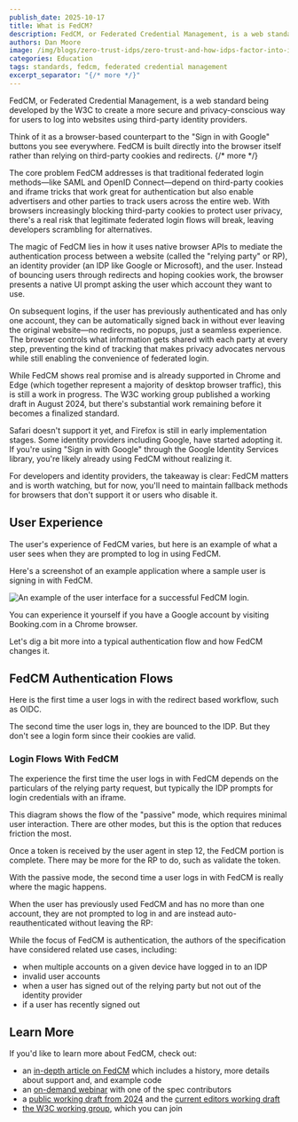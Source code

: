 ```yaml
---
publish_date: 2025-10-17
title: What is FedCM?
description: FedCM, or Federated Credential Management, is a web standard being developed by the W3C to create a more secure and privacy-conscious way for users to log into websites using third-party identity providers.
authors: Dan Moore
image: /img/blogs/zero-trust-idps/zero-trust-and-how-idps-factor-into-it-header-image.png
categories: Education
tags: standards, fedcm, federated credential management
excerpt_separator: "{/* more */}"
---
```


FedCM, or Federated Credential Management, is a web standard being developed by the W3C to create a more secure and privacy-conscious way for users to log into websites using third-party identity providers.

Think of it as a browser-based counterpart to the "Sign in with Google" buttons you see everywhere. FedCM is built directly into the browser itself rather than relying on third-party cookies and redirects. 
{/* more */}

The core problem FedCM addresses is that traditional federated login methods—like SAML and OpenID Connect—depend on third-party cookies and iframe tricks that work great for authentication but also enable advertisers and other parties to track users across the entire web. With browsers increasingly blocking third-party cookies to protect user privacy, there's a real risk that legitimate federated login flows will break, leaving developers scrambling for alternatives.

The magic of FedCM lies in how it uses native browser APIs to mediate the authentication process between a website (called the "relying party" or RP), an identity provider (an IDP like Google or Microsoft), and the user. Instead of bouncing users through redirects and hoping cookies work, the browser presents a native UI prompt asking the user which account they want to use.

On subsequent logins, if the user has previously authenticated and has only one account, they can be automatically signed back in without ever leaving the original website—no redirects, no popups, just a seamless experience. The browser controls what information gets shared with each party at every step, preventing the kind of tracking that makes privacy advocates nervous while still enabling the convenience of federated login.

While FedCM shows real promise and is already supported in Chrome and Edge (which together represent a majority of desktop browser traffic), this is still a work in progress. The W3C working group published a working draft in August 2024, but there's substantial work remaining before it becomes a finalized standard.

 Safari doesn't support it yet, and Firefox is still in early implementation stages. Some identity providers including Google, have started adopting it. If you're using "Sign in with Google" through the Google Identity Services library, you're likely already using FedCM without realizing it.

For developers and identity providers, the takeaway is clear: FedCM matters and is worth watching, but for now, you'll need to maintain fallback methods for browsers that don't support it or users who disable it.

## User Experience

The user's experience of FedCM varies, but here is an example of what a user sees when they are prompted to log in using FedCM.

Here's a screenshot of an example application where a sample user is signing in with FedCM.

![An example of the user interface for a successful FedCM login.](/img/blogs/fedcm/user-view.png)

You can experience it yourself if you have a Google account by visiting Booking.com in a Chrome browser.

Let's dig a bit more into a typical authentication flow and how FedCM changes it.

## FedCM Authentication Flows

Here is the first time a user logs in with the redirect based workflow, such as OIDC.

<RedirectFirstTimeLogin alt="The first time a user logs in with the redirect based workflow." />

The second time the user logs in, they are bounced to the IDP. But they don't see a login form since their cookies are valid.

<RedirectSecondTimeLogin alt="The second time the user logs in, they are bounced to the IDP." />

### Login Flows With FedCM

The experience the first time the user logs in with FedCM depends on the particulars of the relying party request, but typically the IDP prompts for login credentials with an iframe. 

This diagram shows the flow of the "passive" mode, which requires minimal user interaction. There are other modes, but this is the option that reduces friction the most.

<FedCMPassiveFirstTimeLogin alt="The first time flow of the passive mode, which requires minimal user interaction." />

Once a token is received by the user agent in step 12, the FedCM portion is complete. There may be more for the RP to do, such as validate the token.

With the passive mode, the second time a user logs in with FedCM is really where the magic happens.

When the user has previously used FedCM and has no more than one account, they are not prompted to log in and are instead auto-reauthenticated without leaving the RP:

<FedCMPassiveSecondTimeLogin alt="The second time flow of the passive mode, no user interaction occurs." />

While the focus of FedCM is authentication, the authors of the specification have considered related use cases, including:

* when multiple accounts on a given device have logged in to an IDP
* invalid user accounts
* when a user has signed out of the relying party but not out of the identity provider
* if a user has recently signed out

## Learn More

If you'd like to learn more about FedCM, check out:

* an [in-depth article on FedCM](/articles/authentication/fedcm) which includes a history, more details about support and, and example code
* an [on-demand webinar](/webinar/fedcm-a-new-way-to-log-in) with one of the spec contributors
* a [public working draft from 2024](https://www.w3.org/TR/fedcm/) and the [current editors working draft](https://w3c-fedid.github.io/FedCM/)
* [the W3C working group](https://www.w3.org/groups/wg/fedid/), which you can join
